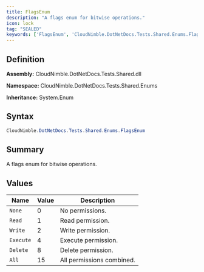 ```yaml
---
title: FlagsEnum
description: "A flags enum for bitwise operations."
icon: lock
tag: "SEALED"
keywords: ['FlagsEnum', 'CloudNimble.DotNetDocs.Tests.Shared.Enums.FlagsEnum', 'CloudNimble.DotNetDocs.Tests.Shared.Enums', 'class', 'System.Enum']
---
```


## Definition

**Assembly:** CloudNimble.DotNetDocs.Tests.Shared.dll

**Namespace:** CloudNimble.DotNetDocs.Tests.Shared.Enums

**Inheritance:** System.Enum

## Syntax

```csharp
CloudNimble.DotNetDocs.Tests.Shared.Enums.FlagsEnum
```

## Summary

A flags enum for bitwise operations.

## Values

| Name | Value | Description |
|------|-------|-------------|
| `None` | 0 | No permissions. |
| `Read` | 1 | Read permission. |
| `Write` | 2 | Write permission. |
| `Execute` | 4 | Execute permission. |
| `Delete` | 8 | Delete permission. |
| `All` | 15 | All permissions combined. |

